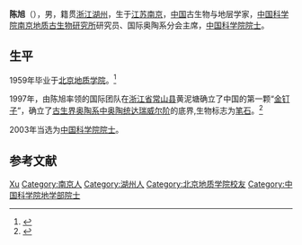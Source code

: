{{Otheruses|other=名为陈旭的其他人物|陈旭}}
{{Infobox person
| name = 陈旭
| image = 
| alt = 
| caption = 
| gender = 男
| birth_date = 1936年9月17日
| birth_place = {{CHN-1928}}[[江苏省_(中华民国)|江苏省]][[南京市_(中華民國)|南京市]]
| death_date = <!-- {{Death date and age|YYYY|MM|DD|YYYY|MM|DD}}（死亡在前，出生在后） -->
| death_place = 
| nationality = {{PRC}}
| ancestor = [[浙江|浙江]][[湖州|湖州]]
| occupation = 古生物与地层学家
| alma_mater = [[北京地质学院|北京地质学院]]
}}

'''陈旭'''（{{bd|1936年|9月17日||}}），男，籍贯[[浙江省|浙江]][[湖州市|湖州]]，生于[[江苏省_(中华民国)|江苏]][[南京市_(中華民國)|南京]]，[[中华人民共和国|中国]]古生物与地层学家，[[中国科学院南京地质古生物研究所|中国科学院南京地质古生物研究所]]研究员、国际奥陶系分会主席，[[中国科学院院士|中国科学院院士]]。

== 生平 ==
1959年毕业于[[北京地质学院|北京地质学院]]。<ref>{{Cite web|title=陈旭|url=http://sourcedb.cas.cn/sourcedb_ad_cas/zw2/ysxx/dxb/|accessdate=|work=中国科学院学部与院士|archiveurl=https://web.archive.org/web/20120426134225/http://sourcedb.cas.cn/sourcedb_ad_cas/zw2/ysxx/dxb/|archivedate=2012-04-26}}</ref>

1997年，由陈旭率领的国际团队在[[浙江省|浙江省]][[常山县|常山县]]黄泥塘确立了中国的第一颗“[[金钉子|金钉子]]”，确立了[[古生界|古生界]][[奥陶系|奥陶系]][[中奥陶统|中奥陶统]][[达瑞威尔阶|达瑞威尔阶]]的底界,生物标志为[[笔石|笔石]]。<ref>{{Cite web|title=“十一五”地质科技与地质找矿学术交流会系列报道之一——“十一五”期间地层古生物学学科进展|url=http://www.geosociety.org.cn/?category=ZG9tZXN0aWM=&catiegodry=MTQ4MQ==&year=|accessdate=|work=|archiveurl=https://web.archive.org/web/20190607090456/http://www.geosociety.org.cn/?category=ZG9tZXN0aWM=&catiegodry=MTQ4MQ==&year=|archivedate=2018-06-07}}</ref>

2003年当选为[[中国科学院院士|中国科学院院士]]。

== 参考文献 ==
{{reflist|30em}}

{{中国科学家小作品}}
{{中国科学院地学部院士}}

{{Authority control}}
{{DEFAULTSORT:Chen陈}}
[[Category:陈姓|Xu]]
[[Category:南京人|Category:南京人]]
[[Category:湖州人|Category:湖州人]]
[[Category:北京地质学院校友|Category:北京地质学院校友]]
[[Category:中国科学院地学部院士|Category:中国科学院地学部院士]]